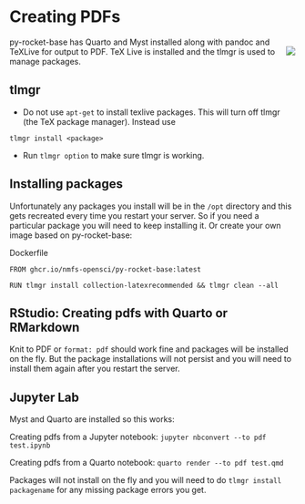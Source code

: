 # Creating PDFs

<div>
<div style="float: right; position: relative; top: 0px; padding: 2px;">
![](assets/texlive.png)
</div>

py-rocket-base has Quarto and Myst installed along with pandoc and TeXLive for output to PDF. TeX Live is installed and the tlmgr is used to manage packages. 

</div>


## tlmgr

* Do not use `apt-get` to install texlive packages. This will turn off tlmgr (the TeX package manager). Instead use
```
tlmgr install <package>
```
* Run `tlmgr option` to make sure tlmgr is working.

## Installing packages

Unfortunately any packages you install will be in the `/opt` directory and this gets recreated every time you restart your server. So if you need a
particular package you will need to keep installing it. Or create your own image based on py-rocket-base:

Dockerfile
```
FROM ghcr.io/nmfs-opensci/py-rocket-base:latest

RUN tlmgr install collection-latexrecommended && tlmgr clean --all
```

## RStudio: Creating pdfs with Quarto or RMarkdown

Knit to PDF or `format: pdf` should work fine and packages will be installed on the fly. But the package installations will not persist and you will need to install them again after you restart the server.

## Jupyter Lab

Myst and Quarto are installed so this works:

Creating pdfs from a Jupyter notebook: `jupyter nbconvert --to pdf test.ipynb`

Creating pdfs from a Quarto notebook: `quarto render --to pdf test.qmd`

Packages will not install on the fly and you will need to do `tlmgr install packagename` for any missing package errors you get.
